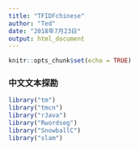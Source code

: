 ```yaml
---
title: "TFIDFchinese"
author: "Ted"
date: "2018年7月23日"
output: html_document
---
```


```r
knitr::opts_chunk$set(echo = TRUE)
```

### 中文文本探勘

```r
library("tm")
library("tmcn")
library("rJava")
library("Rwordseg")
library("SnowballC")
library("slam")
```
